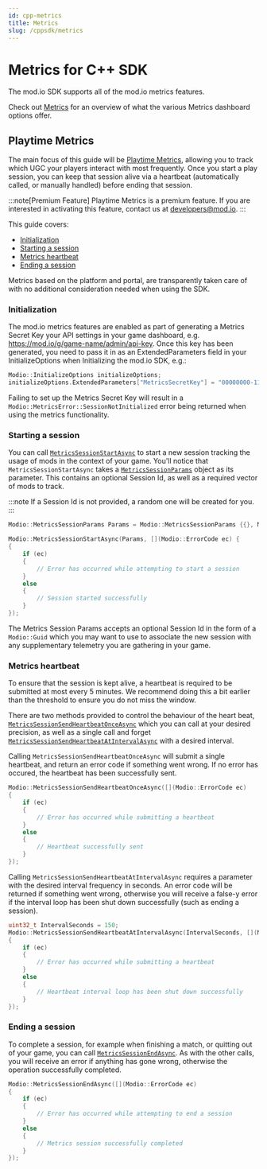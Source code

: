 ```yaml
---
id: cpp-metrics
title: Metrics
slug: /cppsdk/metrics
---
```


# Metrics for C++ SDK

The mod.io SDK supports all of the mod.io metrics features. 

Check out [Metrics](https://docs.mod.io/metrics/) for an overview of what the various Metrics dashboard options offer.

## Playtime Metrics

The main focus of this guide will be [Playtime Metrics](https://docs.mod.io/metrics/game#play-sessions), allowing you to track which UGC your players interact with most frequently. Once you start a play session, you can keep that session alive via a heartbeat (automatically called, or manually handled) before ending that session. 

:::note[Premium Feature]
Playtime Metrics is a premium feature. If you are interested in activating this feature, contact us at developers@mod.io.
:::

This guide covers:

* [Initialization](#initialization)
* [Starting a session](#starting-a-session)
* [Metrics heartbeat](#metrics-heartbeat)
* [Ending a session](#ending-a-session)

Metrics based on the platform and portal, are transparently taken care of with no additional consideration needed when using the SDK.

### Initialization

The mod.io metrics features are enabled as part of generating a Metrics Secret Key your API settings in your game dashboard, e.g. https://mod.io/g/game-name/admin/api-key. Once this key has been generated, you need to pass it in as an ExtendedParameters field in your InitializeOptions when Initializing the mod.io SDK, e.g.:


```cpp
Modio::InitializeOptions initializeOptions;
initializeOptions.ExtendedParameters["MetricsSecretKey"] = "00000000-1111-2222-3333-444444444444";
```

Failing to set up the Metrics Secret Key will result in a `Modio::MetricsError::SessionNotInitialized` error being returned when using the metrics functionality.

### Starting a session

You can call [`MetricsSessionStartAsync`](/cppsdk/refdocs/#metricssessionstartasync) to start a new session tracking the usage of mods in the context of your game. You'll notice that `MetricsSessionStartAsync` takes a [`MetricsSessionParams`](/cppsdk/refdocs/#MetricsSessionParams) object as its parameter. This contains an optional Session Id, as well as a required vector of mods to track.

:::note
If a Session Id is not provided, a random one will be created for you.
:::

```cpp
Modio::MetricsSessionParams Params = Modio::MetricsSessionParams {{}, ModIds};

Modio::MetricsSessionStartAsync(Params, [](Modio::ErrorCode ec) {
{
	if (ec)
	{
		// Error has occurred while attempting to start a session
	}
	else
	{
		// Session started successfully
	}
});
```

The Metrics Session Params accepts an optional Session Id in the form of a `Modio::Guid` which you may want to use to associate the new session with any supplementary telemetry you are gathering in your game.

### Metrics heartbeat

To ensure that the session is kept alive, a heartbeat is required to be submitted at most every 5 minutes. We recommend doing this a bit earlier than the threshold to ensure you do not miss the window.

There are two methods provided to control the behaviour of the heart beat, [`MetricsSessionSendHeartbeatOnceAsync`](/cppsdk/refdocs/#metricssessionsendheartbeatonceasync) which you can call at your desired precision, as well as a single call and forget [`MetricsSessionSendHeartbeatAtIntervalAsync`](/cppsdk/refdocs/#metricssessionsendheartbeatatintervalasync) with a desired interval.

Calling `MetricsSessionSendHeartbeatOnceAsync` will submit a single heartbeat, and return an error code if something went wrong. If no error has occured, the heartbeat has been successfully sent.


```cpp
Modio::MetricsSessionSendHeartbeatOnceAsync([](Modio::ErrorCode ec) 
{
	if (ec)
	{
		// Error has occurred while submitting a heartbeat
	}
	else
	{
		// Heartbeat successfully sent
	}
});
```

Calling `MetricsSessionSendHeartbeatAtIntervalAsync` requires a parameter with the desired interval frequency in seconds. An error code will be returned if something went wrong, otherwise you will receive a false-y error if the interval loop has been shut down successfully (such as ending a session).

```cpp
uint32_t IntervalSeconds = 150;
Modio::MetricsSessionSendHeartbeatAtIntervalAsync(IntervalSeconds, [](Modio::ErrorCode ec) 
{
	if (ec)
	{
		// Error has occurred while submitting a heartbeat
	}
	else
	{
		// Heartbeat interval loop has been shut down successfully
	}
});
```

### Ending a session

To complete a session, for example when finishing a match, or quitting out of your game, you can call [`MetricsSessionEndAsync`](/cppsdk/refdocs/#metricssessionendasync).
As with the other calls, you will receive an error if anything has gone wrong, otherwise the operation successfully completed.

```cpp
Modio::MetricsSessionEndAsync([](Modio::ErrorCode ec) 
{
	if (ec)
	{
		// Error has occurred while attempting to end a session
	}
	else
	{
		// Metrics session successfully completed
	}
});
```